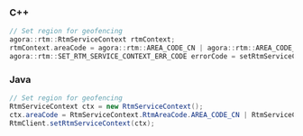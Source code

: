 <PlatformWrapper platform="linux">
        
### C++

``` c++
// Set region for geofencing
agora::rtm::RtmServiceContext rtmContext;
rtmContext.areaCode = agora::rtm::AREA_CODE_CN | agora::rtm::AREA_CODE_AS;
agora::rtm::SET_RTM_SERVICE_CONTEXT_ERR_CODE errorCode = setRtmServiceContext(rtmContext);
```

### Java

``` java
// Set region for geofencing
RtmServiceContext ctx = new RtmServiceContext();
ctx.areaCode = RtmServiceContext.RtmAreaCode.AREA_CODE_CN | RtmServiceContext.RtmAreaCode.AREA_CODE_AS;
RtmClient.setRtmServiceContext(ctx);
```
</PlatformWrapper>
